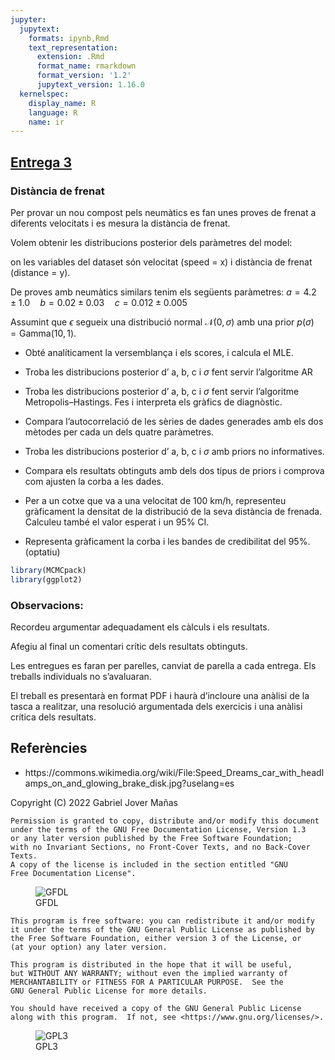 ```yaml
---
jupyter:
  jupytext:
    formats: ipynb,Rmd
    text_representation:
      extension: .Rmd
      format_name: rmarkdown
      format_version: '1.2'
      jupytext_version: 1.16.0
  kernelspec:
    display_name: R
    language: R
    name: ir
---
```


<!-- #region id="915d2efc" -->
## [Entrega 3][colab]

[<center><img src=https://upload.wikimedia.org/wikipedia/commons/thumb/2/20/Speed_Dreams_car_with_headlamps_on_and_glowing_brake_disk.jpg/640px-Speed_Dreams_car_with_headlamps_on_and_glowing_brake_disk.jpg width=50%></center>](#img_Car)


[colab]: https://colab.research.google.com/github/gjover/metodes_bayesians/blob/main/notebooks/Entrega-3.ipynb
<!-- #endregion -->
<!-- #region id="ec89d956" -->
### Distància de frenat

Per provar un nou compost pels neumàtics es fan unes proves de frenat a diferents velocitats i es mesura la distància de frenat.

Volem obtenir les distribucions posterior dels paràmetres del model:

\begin{align}
y &=  a + b x_i + c x_i^2 + \epsilon_i \\
\end{align}

on les variables del dataset són velocitat (speed = x) i distància de frenat (distance = y).

De proves amb neumàtics similars tenim els següents paràmetres: $a = 4.2 \pm 1.0\quad b = 0.02 \pm 0.03 \quad c = 0.012 \pm 0.005$

Assumint que $\epsilon$ segueix una distribució normal $\mathcal{N}(0, \sigma)$ amb una prior $p(\sigma) = \text{Gamma}(10, 1)$.
<!-- #endregion -->

<!-- #region id="ec89d956" -->
- Obté analíticament la versemblança i els scores, i calcula el MLE.
<!-- #endregion -->

- Troba les distribucions posterior d' a, b, c i $\sigma$ fent servir l'algoritme AR

<!-- #region id="ec89d956" -->
- Troba les distribucions posterior d' a, b, c i $\sigma$ fent servir l'algoritme Metropolis–Hastings. Fes i interpreta els gràfics de diagnòstic.
<!-- #endregion -->

<!-- #region id="ec89d956" -->
- Compara l'autocorrelació de les sèries de dades generades amb els dos mètodes per cada un dels quatre paràmetres.
<!-- #endregion -->

<!-- #region id="ec89d956" -->
- Troba les distribucions posterior d' a, b, c i $\sigma$ amb priors no informatives. 
<!-- #endregion -->

<!-- #region id="ec89d956" -->
- Compara els resultats obtinguts amb dels dos tipus de priors i comprova com ajusten la corba a les dades.
<!-- #endregion -->

- Per a un cotxe que va a una velocitat de 100 km/h, representeu gràficament la densitat de la distribució de la seva distància de frenada. Calculeu també el valor esperat i un 95% CI. 

<!-- #region id="ec89d956" -->
- Representa gràficament la corba i les bandes de credibilitat del 95%.
(optatiu)
<!-- #endregion -->

```r
library(MCMCpack)
library(ggplot2)
```

<!-- #region id="7a4aebc5" -->
### Observacions:

Recordeu argumentar adequadament els càlculs i els resultats.

Afegiu al final un comentari crític dels resultats obtinguts.

Les entregues es faran per parelles, canviat de parella a cada entrega. Els treballs individuals no s'avaluaran.

El treball es presentarà en format PDF i haurà d'incloure una anàlisi de la tasca a realitzar, una resolució argumentada dels exercicis i una anàlisi crítica dels resultats.
<!-- #endregion -->

<!-- #region id="cdf82dfa" -->
## Referències

- <a id='img_Car'></a> https://commons.wikimedia.org/wiki/File:Speed_Dreams_car_with_headlamps_on_and_glowing_brake_disk.jpg?uselang=es
<!-- #endregion -->

<!-- #region cell_style="center" id="04593902" -->
Copyright (C) 2022 Gabriel Jover Mañas

    Permission is granted to copy, distribute and/or modify this document
    under the terms of the GNU Free Documentation License, Version 1.3
    or any later version published by the Free Software Foundation;
    with no Invariant Sections, no Front-Cover Texts, and no Back-Cover Texts.
    A copy of the license is included in the section entitled "GNU
    Free Documentation License".

![GFDL][GFDL]

    This program is free software: you can redistribute it and/or modify
    it under the terms of the GNU General Public License as published by
    the Free Software Foundation, either version 3 of the License, or
    (at your option) any later version.

    This program is distributed in the hope that it will be useful,
    but WITHOUT ANY WARRANTY; without even the implied warranty of
    MERCHANTABILITY or FITNESS FOR A PARTICULAR PURPOSE.  See the
    GNU General Public License for more details.

    You should have received a copy of the GNU General Public License
    along with this program.  If not, see <https://www.gnu.org/licenses/>.

![GPL3][GPL3]

[GFDL]: https://www.gnu.org/graphics/gfdl-logo-small.png
[GPL3]: https://www.gnu.org/graphics/gplv3-127x51.png
<!-- #endregion -->
